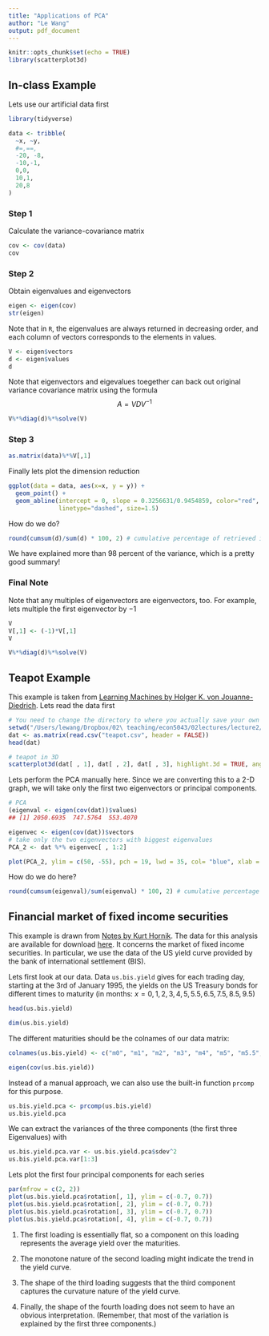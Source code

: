 ```yaml
---
title: "Applications of PCA"
author: "Le Wang"
output: pdf_document
---
```


```r
knitr::opts_chunk$set(echo = TRUE)
library(scatterplot3d)
```

## In-class Example

Lets use our artificial data first

```r
library(tidyverse)

data <- tribble(
  ~x, ~y,
  #=,==,
  -20, -8,
  -10,-1,
  0,0,
  10,1,
  20,8
)

```

### Step 1 

Calculate the variance-covariance matrix

```r
cov <- cov(data)
cov
```

### Step 2 

Obtain eigenvalues and eigenvectors

```r
eigen <- eigen(cov)
str(eigen)
```

Note that in `R`, the eigenvalues are always returned in decreasing order, and each column of vectors corresponds to the elements in values.

```r
V <- eigen$vectors
d <- eigen$values
d
```

Note that eigenvectors and eigevalues toegether can back out original variance covariance matrix using the formula
$$
A = VDV^{-1}
$$

```r
V%*%diag(d)%*%solve(V)
```

### Step 3

```r
as.matrix(data)%*%V[,1]
```


Finally lets plot the dimension reduction

```r
ggplot(data = data, aes(x=x, y = y)) +
  geom_point() + 
  geom_abline(intercept = 0, slope = 0.3256631/0.9454859, color="red", 
              linetype="dashed", size=1.5)
```


How do we do?

```r
round(cumsum(d)/sum(d) * 100, 2) # cumulative percentage of retrieved information
```

We have explained more than 98 percent of the variance, which is a pretty good summary!




### Final Note

Note that any multiples of eigenvectors are eigenvectors, too. For example, lets multiple the first eigenvector by $-1$

```r
V
V[,1] <- (-1)*V[,1]
V

```

```r
V%*%diag(d)%*%solve(V)
```



## Teapot Example

This example is taken from [Learning Machines by Holger K. von Jouanne-Diedrich](https://blog.ephorie.de/intuition-for-principal-component-analysis-pca). Lets read the data first

```r
# You need to change the directory to where you actually save your own data
setwd("/Users/lewang/Dropbox/02\ teaching/econ5043/02lectures/lecture2/data")
dat <- as.matrix(read.csv("teapot.csv", header = FALSE))
head(dat)
```

```r
# teapot in 3D
scatterplot3d(dat[ , 1], dat[ , 2], dat[ , 3], highlight.3d = TRUE, angle = 75, pch = 19, lwd = 15, xlab = "", ylab = "", zlab = "", main = "teapot in 3D")
```

Lets perform the PCA manually here. Since we are converting this to a 2-D graph, we will take only the first two eigenvectors or principal components. 

```r
# PCA
(eigenval <- eigen(cov(dat))$values)
## [1] 2050.6935  747.5764  553.4070

eigenvec <- eigen(cov(dat))$vectors
# take only the two eigenvectors with biggest eigenvalues
PCA_2 <- dat %*% eigenvec[ , 1:2] 
```




```r
plot(PCA_2, ylim = c(50, -55), pch = 19, lwd = 35, col= "blue", xlab = "", ylab = "", main = "teapot in 2D")
```


How do we do here?

```r
round(cumsum(eigenval)/sum(eigenval) * 100, 2) # cumulative percentage of retrieved information
```


## Financial market of fixed income securities

This example is drawn from [Notes by Kurt Hornik](http://statmath.wu.ac.at/~hornik/QFS1/principal_component-vignette.pdf). The data for this analysis are available for download [here](https://github.com/rforge/qfin/blob/master/pkg/Rsafd/data/us.bis.yield.rda). It concerns the market of fixed income securities. In particular, we use the data of the US yield curve provided by the bank of international settlement (BIS). 

Lets first look at our data. Data `us.bis.yield` gives for each trading day, starting at the 3rd of January 1995, the yields on the US
Treasury bonds for different times to maturity (in months: $x = 0, 1, 2, 3, 4, 5, 5.5, 6.5, 7.5, 8.5, 9.5$)

```r
head(us.bis.yield)
```


```r
dim(us.bis.yield)
```

The different maturities should be the colnames of our data matrix:

```r
colnames(us.bis.yield) <- c("m0", "m1", "m2", "m3", "m4", "m5", "m5.5", "m6.5", "m7.5", "m8.5", "m9.5")
```


```r
eigen(cov(us.bis.yield))
```


Instead of a manual approach, we can also use the built-in function `prcomp` for this purpose. 

```r
us.bis.yield.pca <- prcomp(us.bis.yield)
us.bis.yield.pca
```

We can extract the variances of the three components (the first three Eigenvalues) with

```r
us.bis.yield.pca.var <- us.bis.yield.pca$sdev^2 
us.bis.yield.pca.var[1:3]
```

Lets plot the first four principal components for each series

```r
par(mfrow = c(2, 2))
plot(us.bis.yield.pca$rotation[, 1], ylim = c(-0.7, 0.7)) 
plot(us.bis.yield.pca$rotation[, 2], ylim = c(-0.7, 0.7)) 
plot(us.bis.yield.pca$rotation[, 3], ylim = c(-0.7, 0.7)) 
plot(us.bis.yield.pca$rotation[, 4], ylim = c(-0.7, 0.7))
```

1. The first loading is essentially flat, so a component on this loading represents the average yield over the maturities. 

2. The monotone nature of the second loading might indicate the trend in the yield curve. 

3. The shape of the third loading suggests that the third component captures the curvature nature of the yield curve. 

4. Finally, the shape of the fourth loading does not seem to have an obvious interpretation. (Remember, that most of the variation is explained by the first three components.)

